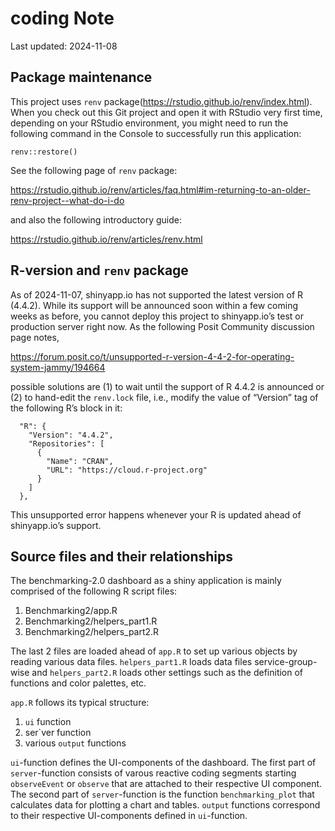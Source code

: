 # coding Note

Last updated: 2024-11-08

## Package maintenance

This project uses `renv` package(<https://rstudio.github.io/renv/index.html>). When you check out this Git project and open it with RStudio very first time, depending on your RStudio environment, you might need to run the following command in the Console to successfully run this application:

```         
renv::restore()
```

See the following page of `renv` package:

<https://rstudio.github.io/renv/articles/faq.html#im-returning-to-an-older-renv-project--what-do-i-do>

and also the following introductory guide:

<https://rstudio.github.io/renv/articles/renv.html>

## R-version and `renv` package

As of 2024-11-07, shinyapp.io has not supported the latest version of R (4.4.2). While its support will be announced soon within a few coming weeks as before, you cannot deploy this project to shinyapp.io's test or production server right now. As the following Posit Community discussion page notes,

<https://forum.posit.co/t/unsupported-r-version-4-4-2-for-operating-system-jammy/194664>

possible solutions are (1) to wait until the support of R 4.4.2 is announced or (2) to hand-edit the `renv.lock` file, i.e., modify the value of "Version" tag of the following R's block in it:

```         
  "R": {
    "Version": "4.4.2",
    "Repositories": [
      {
        "Name": "CRAN",
        "URL": "https://cloud.r-project.org"
      }
    ]
  },
```

This unsupported error happens whenever your R is updated ahead of shinyapp.io's support.


## Source files and their relationships

The benchmarking-2.0 dashboard as a shiny application is mainly comprised of the following R script files:

1. Benchmarking2/app.R
2. Benchmarking2/helpers_part1.R
3. Benchmarking2/helpers_part2.R

The last 2 files are loaded ahead of `app.R` to set up various objects by reading various data files.
`helpers_part1.R` loads data files service-group-wise and `helpers_part2.R` loads other settings such as the definition of functions and color palettes, etc.

`app.R` follows its typical structure:

1. `ui` function
2. ser`ver function
3. various `output` functions

`ui`-function defines the UI-components of the dashboard.
The first part of `server`-function consists of varous reactive coding segments starting `observeEvent` or `observe` that are attached to their respective UI component.
The second part of `server`-function is the function `benchmarking_plot` that calculates data for plotting a chart and tables.
`output` functions correspond to their respective UI-components defined in `ui`-function.